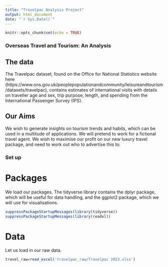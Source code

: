 ```yaml
---
title: "Travelpac Analysis Project"
output: html_document
date: "`r Sys.Date()`"
---
```


```r
knitr::opts_chunk$set(echo = TRUE)
```

### Overseas Travel and Tourism: An Analysis ###

## The data ##
The Travelpac dataset, found on the Office for National Statistics website here (https://www.ons.gov.uk/peoplepopulationandcommunity/leisureandtourism/datasets/travelpac), contains estimates of international visits with details on traveller age and sex, trip purpose, length, and spending from the International Passenger Survey (IPS). 


## Our Aims ##

We wish to generate insights on tourism trends and habits, which can be used in a multitude of applications. We will pretend to work for a fictional travel agent. We wish to maximise our profit on our new luxury travel package, and need to work out who to advertise this to.

### Set up ###

# Packages #
We load our packages. The tidyverse library contains the dplyr package, which will be useful for data handling, and the ggplot2 package, which we will use for visualisations.

```r
suppressPackageStartupMessages(library(tidyverse))
suppressPackageStartupMessages(library(readxl))
```

# Data #

Let us load in our raw data.

```r
travel_raw=read_excel('travelpac_raw/Travelpac 2023.xlsx')
```

